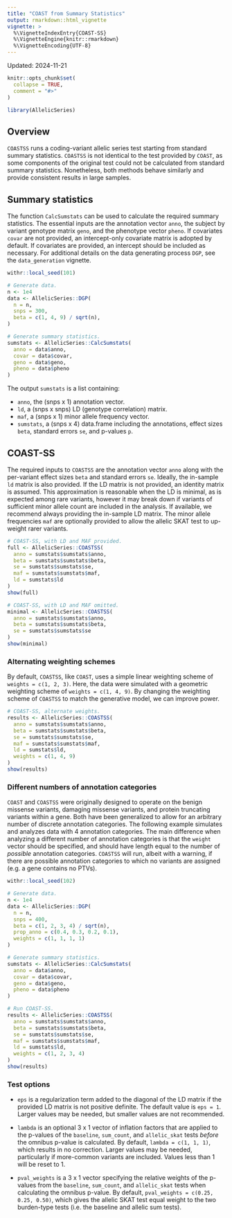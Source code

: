 ```yaml
---
title: "COAST from Summary Statistics"
output: rmarkdown::html_vignette
vignette: >
  %\VignetteIndexEntry{COAST-SS}
  %\VignetteEngine{knitr::rmarkdown}
  %\VignetteEncoding{UTF-8}
---
```


Updated: 2024-11-21

```r
knitr::opts_chunk$set(
  collapse = TRUE,
  comment = "#>"
)
```

```r
library(AllelicSeries)
```

## Overview

`COASTSS` runs a coding-variant allelic series test starting from standard summary statistics. `COASTSS` is not identical to the test provided by `COAST`, as some components of the original test could not be calculated from standard summary statistics. Nonetheless, both methods behave similarly and provide consistent results in large samples. 


## Summary statistics

The function `CalcSumstats` can be used to calculate the required summary statistics. The essential inputs are the annotation vector `anno`, the subject by variant genotype matrix `geno`, and the phenotype vector `pheno`. If covariates `covar` are not provided, an intercept-only covariate matrix is adopted by default. If covariates are provided, an intercept should be included as necessary. For additional details on the data generating process `DGP`, see the `data_generation` vignette.

```r
withr::local_seed(101)

# Generate data.
n <- 1e4
data <- AllelicSeries::DGP(
  n = n,
  snps = 300,
  beta = c(1, 4, 9) / sqrt(n),
)

# Generate summary statistics.
sumstats <- AllelicSeries::CalcSumstats(
  anno = data$anno,
  covar = data$covar,
  geno = data$geno,
  pheno = data$pheno
)
```

The output `sumstats` is a list containing:

* `anno`, the (snps x 1) annotation vector.
* `ld`, a (snps x snps) LD (genotype correlation) matrix.
* `maf`, a (snps x 1) minor allele frequency vector.
* `sumstats`, a (snps x 4) data.frame including the annotations, effect sizes `beta`, standard errors `se`, and p-values `p`.

## COAST-SS

The required inputs to `COASTSS` are the annotation vector `anno` along with the per-variant effect sizes `beta` and standard errors `se`. Ideally, the in-sample `ld` matrix is also provided. If the LD matrix is not provided, an identity matrix is assumed. This approximation is reasonable when the LD is minimal, as is expected among rare variants, however it may break down if variants of sufficient minor allele count are included in the analysis. If available, we recommend always providing the in-sample LD matrix. The minor allele frequencies `maf` are optionally provided to allow the allelic SKAT test to up-weight rarer variants. 

```r
# COAST-SS, with LD and MAF provided.
full <- AllelicSeries::COASTSS(
  anno = sumstats$sumstats$anno,
  beta = sumstats$sumstats$beta,
  se = sumstats$sumstats$se,
  maf = sumstats$sumstats$maf,
  ld = sumstats$ld
)
show(full)

# COAST-SS, with LD and MAF omitted.
minimal <- AllelicSeries::COASTSS(
  anno = sumstats$sumstats$anno,
  beta = sumstats$sumstats$beta,
  se = sumstats$sumstats$se
)
show(minimal)
```

### Alternating weighting schemes

By default, `COASTSS`, like `COAST`, uses a simple linear weighting scheme of `weights = c(1, 2, 3)`. Here, the data were simulated with a geometric weighting scheme of `weights = c(1, 4, 9)`. By changing the weighting scheme of `COASTSS` to match the generative model, we can improve power. 

```r
# COAST-SS, alternate weights.
results <- AllelicSeries::COASTSS(
  anno = sumstats$sumstats$anno,
  beta = sumstats$sumstats$beta,
  se = sumstats$sumstats$se,
  maf = sumstats$sumstats$maf,
  ld = sumstats$ld,
  weights = c(1, 4, 9)
)
show(results)
```

### Different numbers of annotation categories

`COAST` and `COASTSS` were originally designed to operate on the benign missense variants, damaging missense variants, and protein truncating variants within a gene. Both have been generalized to allow for an arbitrary number of discrete annotation categories. The following example simulates and analyzes data with 4 annotation categories. The main difference when analyzing a different number of annotation categories is that the `weight` vector should be specified, and should have length equal to the number of *possible* annotation categories. `COASTSS` will run, albeit with a warning, if there are possible annotation categories to which no variants are assigned (e.g. a gene contains no PTVs). 

```r
withr::local_seed(102)

# Generate data.
n <- 1e4
data <- AllelicSeries::DGP(
  n = n,
  snps = 400,
  beta = c(1, 2, 3, 4) / sqrt(n),
  prop_anno = c(0.4, 0.3, 0.2, 0.1),
  weights = c(1, 1, 1, 1)
)

# Generate summary statistics.
sumstats <- AllelicSeries::CalcSumstats(
  anno = data$anno,
  covar = data$covar,
  geno = data$geno,
  pheno = data$pheno
)

# Run COAST-SS.
results <- AllelicSeries::COASTSS(
  anno = sumstats$sumstats$anno,
  beta = sumstats$sumstats$beta,
  se = sumstats$sumstats$se,
  maf = sumstats$sumstats$maf,
  ld = sumstats$ld,
  weights = c(1, 2, 3, 4)
)
show(results)
```

### Test options

* `eps` is a regularization term added to the diagonal of the LD matrix if the provided LD matrix is not positive definite. The default value is `eps = 1`. Larger values may be needed, but smaller values are not recommended.

* `lambda` is an optional 3 x 1 vector of inflation factors that are applied to the p-values of the `baseline`, `sum_count`, and `allelic_skat` tests *before* the omnibus p-value is calculated. By default, `lambda = c(1, 1, 1)`, which results in no correction. Larger values may be needed, particularly if more-common variants are included. Values less than 1 will be reset to 1.

* `pval_weights` is a 3 x 1 vector specifying the relative weights of the p-values from the `baseline`, `sum_count`, and `allelic_skat` tests when calculating the omnibus p-value. By default, `pval_weights = c(0.25, 0.25, 0.50)`, which gives the allelic SKAT test equal weight to the two burden-type tests (i.e. the baseline and allelic sum tests).

